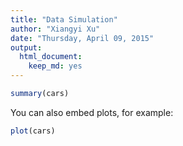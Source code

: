```yaml
---
title: "Data Simulation"
author: "Xiangyi Xu"
date: "Thursday, April 09, 2015"
output:
  html_document:
    keep_md: yes
---
```




```r
summary(cars)
```

You can also embed plots, for example:

```r
plot(cars)
```


